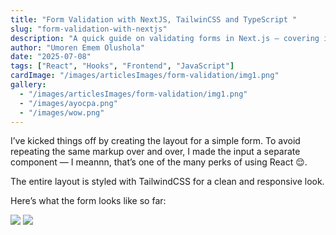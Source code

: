 ```yaml
---
title: "Form Validation with NextJS, TailwinCSS and TypeScript "
slug: "form-validation-with-nextjs"
description: "A quick guide on validating forms in Next.js — covering input handling, error display, and clean UI feedback."
author: "Umoren Emem Olushola"
date: "2025-07-08"
tags: ["React", "Hooks", "Frontend", "JavaScript"]
cardImage: "/images/articlesImages/form-validation/img1.png"
gallery:
  - "/images/articlesImages/form-validation/img1.png"
  - "/images/ayocpa.png"
  - "/images/wow.png"
---
```


I’ve kicked things off by creating the layout for a simple form. To avoid repeating the same markup over and over, I made the input a separate component — I meannn, that’s one of the many perks of using React 😌.

The entire layout is styled with TailwindCSS for a clean and responsive look. 

Here’s what the form looks like so far:

<div className="flex gap-4 mt-6">
  <img src="/images/articlesImages/form-validation/img1.png" className="w-1/2" />
  <img src="/images/articlesImages/form-validation/img1.png" className="w-1/2" />
</div>
